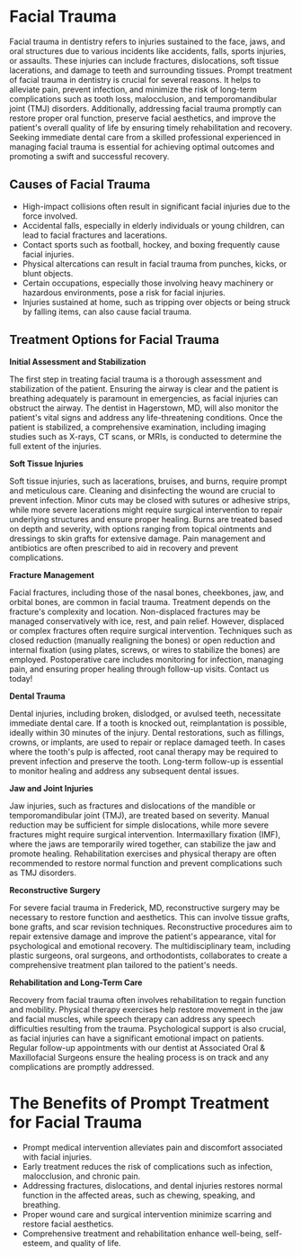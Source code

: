 # Facial Trauma

Facial trauma in dentistry refers to injuries sustained to the face, jaws, and oral structures due to various incidents like accidents, falls, sports injuries, or assaults. These injuries can include fractures, dislocations, soft tissue lacerations, and damage to teeth and surrounding tissues. Prompt treatment of facial trauma in dentistry is crucial for several reasons. It helps to alleviate pain, prevent infection, and minimize the risk of long-term complications such as tooth loss, malocclusion, and temporomandibular joint (TMJ) disorders. Additionally, addressing facial trauma promptly can restore proper oral function, preserve facial aesthetics, and improve the patient's overall quality of life by ensuring timely rehabilitation and recovery. Seeking immediate dental care from a skilled professional experienced in managing facial trauma is essential for achieving optimal outcomes and promoting a swift and successful recovery.

## Causes of Facial Trauma

- High-impact collisions often result in significant facial injuries due to the force involved.
- Accidental falls, especially in elderly individuals or young children, can lead to facial fractures and lacerations.
- Contact sports such as football, hockey, and boxing frequently cause facial injuries.
- Physical altercations can result in facial trauma from punches, kicks, or blunt objects.
- Certain occupations, especially those involving heavy machinery or hazardous environments, pose a risk for facial injuries.
- Injuries sustained at home, such as tripping over objects or being struck by falling items, can also cause facial trauma.

## Treatment Options for Facial Trauma

**Initial Assessment and Stabilization**

The first step in treating facial trauma is a thorough assessment and stabilization of the patient. Ensuring the airway is clear and the patient is breathing adequately is paramount in emergencies, as facial injuries can obstruct the airway. The dentist in Hagerstown, MD, will also monitor the patient's vital signs and address any life-threatening conditions. Once the patient is stabilized, a comprehensive examination, including imaging studies such as X-rays, CT scans, or MRIs, is conducted to determine the full extent of the injuries.

**Soft Tissue Injuries**

Soft tissue injuries, such as lacerations, bruises, and burns, require prompt and meticulous care. Cleaning and disinfecting the wound are crucial to prevent infection. Minor cuts may be closed with sutures or adhesive strips, while more severe lacerations might require surgical intervention to repair underlying structures and ensure proper healing. Burns are treated based on depth and severity, with options ranging from topical ointments and dressings to skin grafts for extensive damage. Pain management and antibiotics are often prescribed to aid in recovery and prevent complications.

**Fracture Management**

Facial fractures, including those of the nasal bones, cheekbones, jaw, and orbital bones, are common in facial trauma. Treatment depends on the fracture's complexity and location. Non-displaced fractures may be managed conservatively with ice, rest, and pain relief. However, displaced or complex fractures often require surgical intervention. Techniques such as closed reduction (manually realigning the bones) or open reduction and internal fixation (using plates, screws, or wires to stabilize the bones) are employed. Postoperative care includes monitoring for infection, managing pain, and ensuring proper healing through follow-up visits. Contact us today!

**Dental Trauma**

Dental injuries, including broken, dislodged, or avulsed teeth, necessitate immediate dental care. If a tooth is knocked out, reimplantation is possible, ideally within 30 minutes of the injury. Dental restorations, such as fillings, crowns, or implants, are used to repair or replace damaged teeth. In cases where the tooth's pulp is affected, root canal therapy may be required to prevent infection and preserve the tooth. Long-term follow-up is essential to monitor healing and address any subsequent dental issues.

**Jaw and Joint Injuries**

Jaw injuries, such as fractures and dislocations of the mandible or temporomandibular joint (TMJ), are treated based on severity. Manual reduction may be sufficient for simple dislocations, while more severe fractures might require surgical intervention. Intermaxillary fixation (IMF), where the jaws are temporarily wired together, can stabilize the jaw and promote healing. Rehabilitation exercises and physical therapy are often recommended to restore normal function and prevent complications such as TMJ disorders.

**Reconstructive Surgery**

For severe facial trauma in Frederick, MD, reconstructive surgery may be necessary to restore function and aesthetics. This can involve tissue grafts, bone grafts, and scar revision techniques. Reconstructive procedures aim to repair extensive damage and improve the patient's appearance, vital for psychological and emotional recovery. The multidisciplinary team, including plastic surgeons, oral surgeons, and orthodontists, collaborates to create a comprehensive treatment plan tailored to the patient's needs.

**Rehabilitation and Long-Term Care**

Recovery from facial trauma often involves rehabilitation to regain function and mobility. Physical therapy exercises help restore movement in the jaw and facial muscles, while speech therapy can address any speech difficulties resulting from the trauma. Psychological support is also crucial, as facial injuries can have a significant emotional impact on patients. Regular follow-up appointments with our dentist at Associated Oral & Maxillofacial Surgeons ensure the healing process is on track and any complications are promptly addressed.

# The Benefits of Prompt Treatment for Facial Trauma

- Prompt medical intervention alleviates pain and discomfort associated with facial injuries.
- Early treatment reduces the risk of complications such as infection, malocclusion, and chronic pain.
- Addressing fractures, dislocations, and dental injuries restores normal function in the affected areas, such as chewing, speaking, and breathing.
- Proper wound care and surgical intervention minimize scarring and restore facial aesthetics.
- Comprehensive treatment and rehabilitation enhance well-being, self-esteem, and quality of life.

